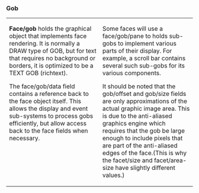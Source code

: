 ===Gob===
<TABLE CELLPADDING=10 CELLSPACING=10><TR><TD WIDTH=50% VALIGN=TOP>
'''Face/gob''' holds the graphical object that implements face rendering. It is normally a DRAW type of GOB, but for text that requires no background or borders, it is optimized to be a TEXT GOB (richtext).

The face/gob/data field contains a reference back to the face object itself. This allows the display and event sub-systems to process gobs efficiently, but allow access back to the face fields when necessary.
</TD><TD VALIGN=TOP>
Some faces will use a face/gob/pane to holds sub-gobs to implement various parts of their display. For example, a scroll bar contains several such sub-gobs for its various components.

It should be noted that the gob/offset and gob/size fields are only approximations of the actual graphic image area. This is due to the anti-aliased graphics engine which requires that the gob be large enough to include pixels that are part of the anti-aliased edges of the face.(This is why the facet/size and facet/area-size have slightly different
values.)
</TD></TR></TABLE>